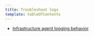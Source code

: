 ```yaml
---
title: Troubleshoot logs
template: tableOfContents
---
```


* [Infrastructure agent logging behavior](/docs/infrastructure/infrastructure-troubleshooting/troubleshoot-logs/infrastructure-agent-logging-behavior)
